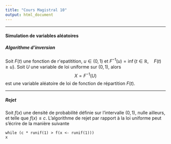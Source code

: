 ```yaml
--- 
title: "Cours Magistral 10"
output: html_document 
---
```


** **

#### Simulation de variables aléatoires



##### Algorithme d'inversion

Soit $F(t)$ une fonction de r\'epatitition, $u \in (0,1)$ et $F^{-1}(u) = \inf \{ t \in \mathbb{R} , \quad F(t) \geq u \}$. Soit $U$ une variable de loi uniforme sur $(0,1)$, alors
$$
X = F^{-1}(U) 
$$
est une variable aléatoire de loi de fonction de répartition $F(t)$.  
 
 
** **


##### Rejet

Soit $f(x)$ une densité de probabilité définie sur l'intervalle $(0,1)$, nulle ailleurs, et telle que $f(x) \leq c$. L'algorithme de rejet par rapport à la loi uniforme peut s'écrire de la manière suivante 

```
while (c * runif(1) > f(x <- runif(1)))
x
```

 


